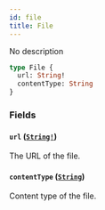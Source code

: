 ```yaml
---
id: file
title: File
---
```


No description

```graphql
type File {
  url: String!
  contentType: String
}
```

### Fields

#### `url` ([`String!`](/developer/api-reference/scalars/string.mdx))

The URL of the file.

#### `contentType` ([`String`](/developer/api-reference/scalars/string.mdx))

Content type of the file.
